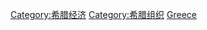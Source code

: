 {{commonscat|Companies of Greece}}
[[Category:希腊经济|Category:希腊经济]]
[[Category:希腊组织|Category:希腊组织]]
[[Category:欧洲各国公司|Greece]]